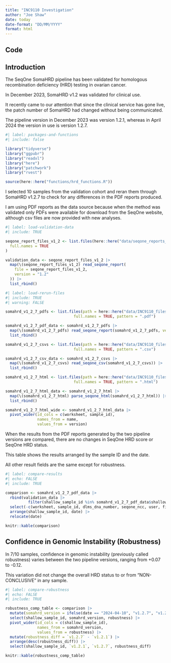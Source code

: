 ```yaml
---
title: "INC9110 Investigation"
author: "Joe Shaw"
date: today
date-format: "DD/MM/YYYY"
format: html
---
```


## Code


## Introduction

The SeqOne SomaHRD pipeline has been validated for homologous recombination deficiency (HRD) testing in ovarian cancer.

In December 2023, SomaHRD v1.2 was validated for clinical use.

It recently came to our attention that since the clinical service has gone live, the patch number of SomaHRD had changed without being communicated. 

The pipeline version in December 2023 was version 1.2.1, whereas in April 2024 the version in use is version 1.2.7.

```r
#| label: packages-and-functions
#| include: false

library("tidyverse")
library("ggpubr")
library("readxl")
library("here")
library("patchwork")
library("rvest")

source(here::here("functions/hrd_functions.R"))

```

I selected 10 samples from the validation cohort and reran them through SomaHRD v1.2.7 to check for any differences in the PDF reports produced.

I am using PDF reports as the data source because when the method was validated only PDFs were available for download from the SeqOne website, although csv files are now provided with new analyses.

```r
#| label: load-validation-data
#| include: TRUE

seqone_report_files_v1_2 <- list.files(here::here("data/seqone_reports_v1_2/"),
  full.names = TRUE
)

validation_data <- seqone_report_files_v1_2 |>
  map(\(seqone_report_files_v1_2) read_seqone_report(
    file = seqone_report_files_v1_2,
    version = "1.2"
  )) |>
  list_rbind()

```

```r
#| label: load-rerun-files
#| include: TRUE
#| warning: FALSE

somahrd_v1_2_7_pdfs <- list.files(path = here::here("data/INC9110_files/"),
                              full.names = TRUE, pattern = ".pdf")

somahrd_v1_2_7_pdf_data <- somahrd_v1_2_7_pdfs |> 
  map(\(somahrd_v1_2_7_pdfs) read_seqone_report(somahrd_v1_2_7_pdfs, version = "1.2")) |> 
  list_rbind() 

somahrd_v1_2_7_csvs <- list.files(path = here::here("data/INC9110_files/"),
                              full.names = TRUE, pattern = ".csv")

somahrd_v1_2_7_csv_data <- somahrd_v1_2_7_csvs |> 
  map(\(somahrd_v1_2_7_csvs) read_seqone_csv(somahrd_v1_2_7_csvs)) |> 
  list_rbind()

somahrd_v1_2_7_html <- list.files(path = here::here("data/INC9110_files/"),
                              full.names = TRUE, pattern = ".html")

somahrd_v1_2_7_html_data <- somahrd_v1_2_7_html |> 
  map(\(somahrd_v1_2_7_html) parse_seqone_html(somahrd_v1_2_7_html)) |> 
  list_rbind()

somahrd_v1_2_7_html_wide <- somahrd_v1_2_7_html_data |> 
  pivot_wider(id_cols = c(worksheet, sample_id),
              names_from = name,
              values_from = version)

```

When the results from the PDF reports generated by the two pipeline versions are compared, there are no changes in SeqOne HRD score or SeqOne HRD status. 

This table shows the results arranged by the sample ID and the date.

All other result fields are the same except for robustness.

```r
#| label: compare-results
#| echo: FALSE
#| include: TRUE

comparison <- somahrd_v1_2_7_pdf_data |> 
  rbind(validation_data |> 
          filter(shallow_sample_id %in% somahrd_v1_2_7_pdf_data$shallow_sample_id)) |> 
  select(-c(worksheet, sample_id, dlms_dna_number, seqone_ncc, user, filename, version)) |>
  arrange(shallow_sample_id, date) |> 
  relocate(date)

knitr::kable(comparison)

```

## Confidence in Genomic Instability (Robustness)

In 7/10 samples, confidence in genomic instability (previously called robustness) varies between the two pipeline versions, ranging from +0.07 to -0.12.

This variation did not change the overall HRD status to or from "NON-CONCLUSIVE" in any sample.

```r
#| label: compare-robustness
#| echo: FALSE
#| include: TRUE

robustness_comp_table <- comparison |> 
  mutate(somahrd_version = ifelse(date == "2024-04-10", "v1.2.7", "v1.2.1")) |> 
  select(shallow_sample_id, somahrd_version, robustness) |> 
  pivot_wider(id_cols = c(shallow_sample_id),
              names_from = somahrd_version,
              values_from = robustness) |>  
  mutate(robustness_diff = `v1.2.7` - `v1.2.1`) |> 
  arrange(desc(robustness_diff)) |> 
  select(shallow_sample_id, `v1.2.1`, `v1.2.7`, robustness_diff)

knitr::kable(robustness_comp_table)

```